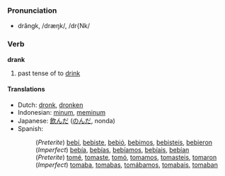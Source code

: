 === Pronunciation ===
*drăngk, /dræŋk/, /dr{Nk/

=== Verb ===

'''drank'''

# past tense of to [[drink]]

==== Translations ====
*Dutch: [[dronk]], [[dronken]]
*Indonesian: [[minum]], [[minum|meminum]]
*Japanese: [[飲んだ]] ([[のんだ]], nonda)
*Spanish:
*:(''Preterite'') [[bebí]], [[bebiste]], [[bebió]], [[bebimos]], [[bebisteis]], [[bebieron]]
*:(''Imperfect'') [[bebía]], [[bebías]], [[bebíamos]], [[bebíais]], [[bebían]]
*:(''Preterite'') [[tomé]], [[tomaste]], [[tomó]], [[tomamos]], [[tomasteis]], [[tomaron]]
*:(''Imperfect'') [[tomaba]], [[tomabas]], [[tomábamos]], [[tomabais]], [[tomaban]]